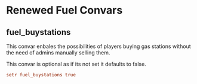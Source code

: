 # Renewed Fuel Convars

## fuel_buystations
This convar enbales the possibilities of players buying gas stations without the need of admins manually selling them.

This convar is optional as if its not set it defaults to false.
```cfg
setr fuel_buystations true
```